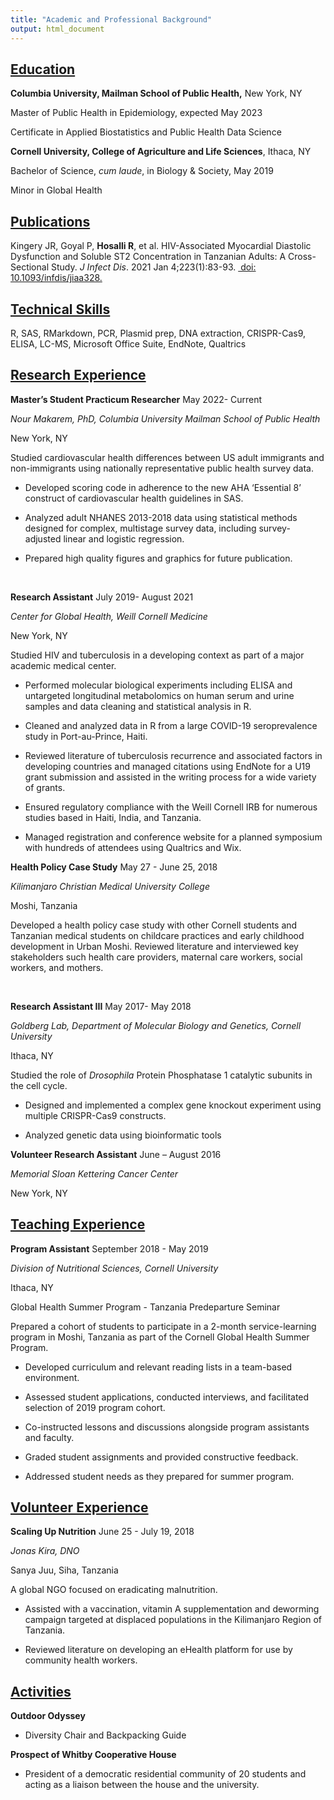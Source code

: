 ```yaml
---
title: "Academic and Professional Background"
output: html_document
---
```


## [Education]{.underline}

**Columbia University, Mailman School of Public Health,** New York, NY

­Master of Public Health in Epidemiology, expected May 2023

­Certificate in Applied Biostatistics and Public Health Data Science

­**Cornell University, College of Agriculture and Life Sciences**, Ithaca, NY

­Bachelor of Science, *cum laude*, in Biology & Society, May 2019

­Minor in Global Health

## [Publications]{.underline}

Kingery JR, Goyal P, **Hosalli R**, et al. HIV-Associated Myocardial Diastolic Dysfunction and Soluble ST2 Concentration in Tanzanian Adults: A Cross-Sectional Study. *J Infect Dis*. 2021 Jan 4;223(1):83-93. [ doi: 10.1093/infdis/jiaa328.](https://pubmed.ncbi.nlm.nih.gov/32526008/)

## [Technical Skills]{.underline}

R, SAS, RMarkdown, PCR, Plasmid prep, DNA extraction, CRISPR-Cas9, ELISA, LC-MS, Microsoft Office Suite, EndNote, Qualtrics

## 

## [Research Experience]{.underline}

**Master's Student Practicum Researcher** May 2022- Current

*Nour Makarem, PhD, Columbia University Mailman School of Public Health*

New York, NY

­Studied cardiovascular health differences between US adult immigrants and non-immigrants using nationally representative public health survey data.

-   Developed scoring code in adherence to the new AHA 'Essential 8' construct of cardiovascular health guidelines in SAS.

-   Analyzed adult NHANES 2013-2018 data using statistical methods designed for complex, multistage survey data, including survey-adjusted linear and logistic regression.

-   Prepared high quality figures and graphics for future publication.

 

**Research Assistant** July 2019- August 2021

*Center for Global Health, Weill Cornell Medicine*

­New York, NY

­Studied HIV and tuberculosis in a developing context as part of a major academic medical center.

-   ­Performed molecular biological experiments including ELISA and untargeted longitudinal metabolomics on human serum and urine samples and data cleaning and statistical analysis in R.

-   Cleaned and analyzed data in R from a large COVID-19 seroprevalence study in Port-au-Prince, Haiti.

-   Reviewed literature of tuberculosis recurrence and associated factors in developing countries and managed citations using EndNote for a U19 grant submission and assisted in the writing process for a wide variety of grants.

-   Ensured regulatory compliance with the Weill Cornell IRB for numerous studies based in Haiti, India, and Tanzania.

-   Managed registration and conference website for a planned symposium with hundreds of attendees using Qualtrics and Wix.

**Health Policy Case Study** May 27 - June 25, 2018

*Kilimanjaro Christian Medical University College*

­Moshi, Tanzania

­Developed a health policy case study with other Cornell students and Tanzanian medical students on childcare practices and early childhood development in Urban Moshi. Reviewed literature and interviewed key stakeholders such health care providers, maternal care workers, social workers, and mothers.

 

**Research Assistant III** May 2017- May 2018

*Goldberg Lab, Department of Molecular Biology and Genetics, Cornell University*

­Ithaca, NY

­Studied the role of *Drosophila* Protein Phosphatase 1 catalytic subunits in the cell cycle.

-   ­Designed and implemented a complex gene knockout experiment using multiple CRISPR-Cas9 constructs.

-   Analyzed genetic data using bioinformatic tools­

**Volunteer Research Assistant** June -- August 2016

*Memorial Sloan Kettering Cancer Center*

­New York, NY

## [Teaching Experience]{.underline}

**Program Assistant** September 2018 - May 2019

*Division of Nutritional Sciences, Cornell University*

­Ithaca, NY

­Global Health Summer Program - Tanzania Predeparture Seminar

­Prepared a cohort of students to participate in a 2-month service-learning program in Moshi, Tanzania as part of the Cornell Global Health Summer Program.

-   Developed curriculum and relevant reading lists in a team-based environment.

-   Assessed student applications, conducted interviews, and facilitated selection of 2019 program cohort.

-   Co-instructed lessons and discussions alongside program assistants and faculty.

-   Graded student assignments and provided constructive feedback.

-   Addressed student needs as they prepared for summer program.

## [Volunteer Experience]{.underline}

**Scaling Up Nutrition** June 25 - July 19, 2018

*Jonas Kira, DNO*

­Sanya Juu, Siha, Tanzania

­A global NGO focused on eradicating malnutrition.

-   ­Assisted with a vaccination, vitamin A supplementation and deworming campaign targeted at displaced populations in the Kilimanjaro Region of Tanzania.

-   Reviewed literature on developing an eHealth platform for use by community health workers.

## [Activities]{.underline}

**Outdoor Odyssey**

-   ­Diversity Chair and Backpacking Guide

­**Prospect of Whitby Cooperative House**

-   ­President of a democratic residential community of 20 students and acting as a liaison between the house and the university.
